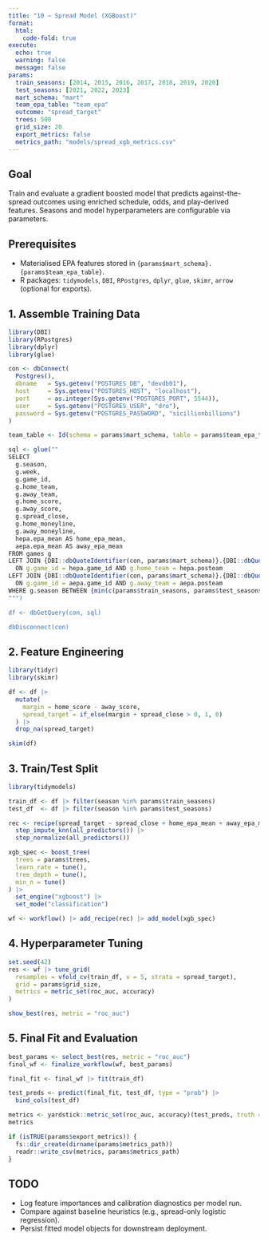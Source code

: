```yaml
---
title: "10 – Spread Model (XGBoost)"
format:
  html:
    code-fold: true
execute:
  echo: true
  warning: false
  message: false
params:
  train_seasons: [2014, 2015, 2016, 2017, 2018, 2019, 2020]
  test_seasons: [2021, 2022, 2023]
  mart_schema: "mart"
  team_epa_table: "team_epa"
  outcome: "spread_target"
  trees: 500
  grid_size: 20
  export_metrics: false
  metrics_path: "models/spread_xgb_metrics.csv"
---
```


## Goal
Train and evaluate a gradient boosted model that predicts against-the-spread outcomes using enriched schedule, odds, and play-derived features. Seasons and model hyperparameters are configurable via parameters.

## Prerequisites
- Materialised EPA features stored in `{params$mart_schema}.{params$team_epa_table}`.
- R packages: `tidymodels`, `DBI`, `RPostgres`, `dplyr`, `glue`, `skimr`, `arrow` (optional for exports).

## 1. Assemble Training Data
```r
library(DBI)
library(RPostgres)
library(dplyr)
library(glue)

con <- dbConnect(
  Postgres(),
  dbname   = Sys.getenv("POSTGRES_DB", "devdb01"),
  host     = Sys.getenv("POSTGRES_HOST", "localhost"),
  port     = as.integer(Sys.getenv("POSTGRES_PORT", 5544)),
  user     = Sys.getenv("POSTGRES_USER", "dro"),
  password = Sys.getenv("POSTGRES_PASSWORD", "sicillionbillions")
)

team_table <- Id(schema = params$mart_schema, table = params$team_epa_table)

sql <- glue(""
SELECT
  g.season,
  g.week,
  g.game_id,
  g.home_team,
  g.away_team,
  g.home_score,
  g.away_score,
  g.spread_close,
  g.home_moneyline,
  g.away_moneyline,
  hepa.epa_mean AS home_epa_mean,
  aepa.epa_mean AS away_epa_mean
FROM games g
LEFT JOIN {DBI::dbQuoteIdentifier(con, params$mart_schema)}.{DBI::dbQuoteIdentifier(con, params$team_epa_table)} hepa
  ON g.game_id = hepa.game_id AND g.home_team = hepa.posteam
LEFT JOIN {DBI::dbQuoteIdentifier(con, params$mart_schema)}.{DBI::dbQuoteIdentifier(con, params$team_epa_table)} aepa
  ON g.game_id = aepa.game_id AND g.away_team = aepa.posteam
WHERE g.season BETWEEN {min(c(params$train_seasons, params$test_seasons))} AND {max(c(params$train_seasons, params$test_seasons))}
""")

df <- dbGetQuery(con, sql)

dbDisconnect(con)
```

## 2. Feature Engineering
```r
library(tidyr)
library(skimr)

df <- df |>
  mutate(
    margin = home_score - away_score,
    spread_target = if_else(margin + spread_close > 0, 1, 0)
  ) |>
  drop_na(spread_target)

skim(df)
```

## 3. Train/Test Split
```r
library(tidymodels)

train_df <- df |> filter(season %in% params$train_seasons)
test_df  <- df |> filter(season %in% params$test_seasons)

rec <- recipe(spread_target ~ spread_close + home_epa_mean + away_epa_mean + home_moneyline + away_moneyline, data = train_df) |>
  step_impute_knn(all_predictors()) |>
  step_normalize(all_predictors())

xgb_spec <- boost_tree(
  trees = params$trees,
  learn_rate = tune(),
  tree_depth = tune(),
  min_n = tune()
) |>
  set_engine("xgboost") |>
  set_mode("classification")

wf <- workflow() |> add_recipe(rec) |> add_model(xgb_spec)
```

## 4. Hyperparameter Tuning
```r
set.seed(42)
res <- wf |> tune_grid(
  resamples = vfold_cv(train_df, v = 5, strata = spread_target),
  grid = params$grid_size,
  metrics = metric_set(roc_auc, accuracy)
)

show_best(res, metric = "roc_auc")
```

## 5. Final Fit and Evaluation
```r
best_params <- select_best(res, metric = "roc_auc")
final_wf <- finalize_workflow(wf, best_params)

final_fit <- final_wf |> fit(train_df)

test_preds <- predict(final_fit, test_df, type = "prob") |>
  bind_cols(test_df)

metrics <- yardstick::metric_set(roc_auc, accuracy)(test_preds, truth = spread_target, .pred_1)
metrics

if (isTRUE(params$export_metrics)) {
  fs::dir_create(dirname(params$metrics_path))
  readr::write_csv(metrics, params$metrics_path)
}
```

## TODO
- Log feature importances and calibration diagnostics per model run.
- Compare against baseline heuristics (e.g., spread-only logistic regression).
- Persist fitted model objects for downstream deployment.

